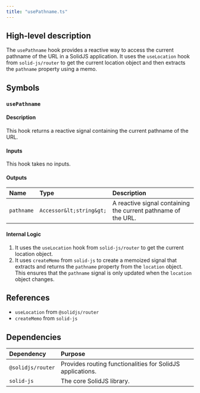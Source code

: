 ```yaml
---
title: "usePathname.ts"
---
```


## High-level description
The `usePathname` hook provides a reactive way to access the current pathname of the URL in a SolidJS application. It uses the `useLocation` hook from `solid-js/router` to get the current location object and then extracts the `pathname` property using a memo.

## Symbols

### `usePathname`
#### Description
This hook returns a reactive signal containing the current pathname of the URL.

#### Inputs
This hook takes no inputs.

#### Outputs
| Name | Type | Description |
|:-----|:-----|:------------|
| `pathname` | `Accessor&lt;string&gt;` | A reactive signal containing the current pathname of the URL. |

#### Internal Logic
1. It uses the `useLocation` hook from `solid-js/router` to get the current location object.
2. It uses `createMemo` from `solid-js` to create a memoized signal that extracts and returns the `pathname` property from the `location` object. This ensures that the `pathname` signal is only updated when the `location` object changes.

## References
- `useLocation` from `@solidjs/router`
- `createMemo` from `solid-js`

## Dependencies
| Dependency | Purpose |
|:-----------|:--------|
| `@solidjs/router` | Provides routing functionalities for SolidJS applications. |
| `solid-js` | The core SolidJS library. |
